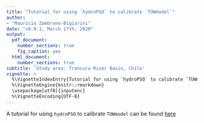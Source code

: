 ```yaml
---
title: "Tutorial for using `hydroPSO` to calibrate `TUWmodel`"
author: 
- "Mauricio Zambrano-Bigiarini"
date: "v0.9.1, March 17th, 2020"
output:
  pdf_document: 
    number_sections: true
    fig_caption: yes
  html_document: 
    number_sections: true
subtitle: 'Study area: Trancura River Basin, Chile'
vignette: >
  %\VignetteIndexEntry{Tutorial for using `hydroPSO` to calibrate `TUWmodel`}
  %\VignetteEngine{knitr::rmarkdown}
  \usepackage[utf8]{inputenc}
  %\VignetteEncoding{UTF-8}
---
```


A tutorial for using `hydroPSO` to calibrate `TUWmodel` can be found [here](http://doi.org/10.5281/zenodo.3714332)


